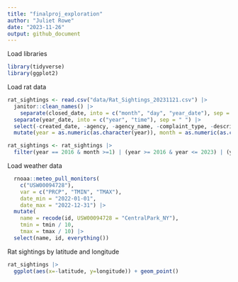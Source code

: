 ```yaml
---
title: "finalproj_exploration"
author: "Juliet Rowe"
date: "2023-11-26"
output: github_document
---
```


Load libraries
```r
library(tidyverse)
library(ggplot2)

```

Load rat data
```r
rat_sightings <- read.csv("data/Rat_Sightings_20231121.csv") |>
  janitor::clean_names() |>
    separate(closed_date, into = c("month", "day", "year_date"), sep = "/") |>
  separate(year_date, into = c("year", "time"), sep = " ") |>  
  select(-created_date, -agency, -agency_name, -complaint_type, -descriptor, -landmark, -facility_type, -park_facility_name, -vehicle_type, -taxi_company_borough, -taxi_pick_up_location, -bridge_highway_name, -road_ramp, -bridge_highway_segment, -bridge_highway_direction) |>  
  mutate(year = as.numeric(as.character(year)), month = as.numeric(as.character(month)), day = as.numeric(as.character(day)))

rat_sightings <- rat_sightings |>
  filter(year == 2016 & month >=1) | (year >= 2016 & year <= 2023) | (year == 2023 & month <=11) 
```


Load weather data
```r
  rnoaa::meteo_pull_monitors(
    c("USW00094728"),
    var = c("PRCP", "TMIN", "TMAX"), 
    date_min = "2022-01-01",
    date_max = "2022-12-31") |>
  mutate(
    name = recode(id, USW00094728 = "CentralPark_NY"),
    tmin = tmin / 10,
    tmax = tmax / 10) |>
  select(name, id, everything())
```



Rat sightings by latitude and longitude
```r
rat_sightings |>
  ggplot(aes(x=-latitude, y=longitude)) + geom_point()
```

